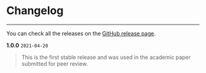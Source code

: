# Changelog {#changelog}

---

You can check all the releases on the [GitHub release page](https://github.com/kulbhushanchand/AfDaq/releases).


**1.0.0**  `2021-04-20`  

>This is the first stable release and was used in the academic paper submitted for peer review.